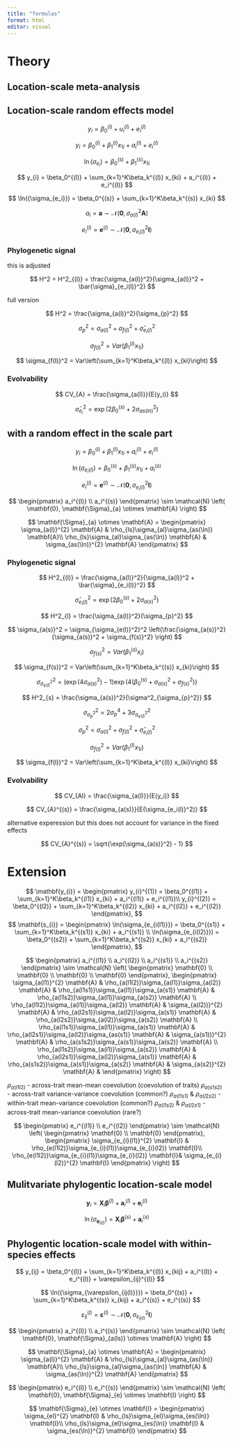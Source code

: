 ```yaml
---
title: "formulas"
format: html
editor: visual
---
```


# Theory

## Location-scale meta-analysis


## Location-scale random effects model

$$
y_{i} = \beta_0^{(l)} + u_i^{(l)} + e_i^{(l)}
$$

$$
y_{i} = \beta_0^{(l)} + \beta_1^{(l)} x_{1i} + a_i^{(l)} + e_i^{(l)}
$$


$$
\ln({\sigma_{e_i}}) = \beta_0^{(s)} + \beta_1^{(s)} x_{1i}
$$

$$
y_{i} = \beta_0^{(l)} + \sum_{k=1}^K\beta_k^{(l)} x_{ki} + a_i^{(l)} + e_i^{(l)}
$$

$$
\ln({\sigma_{e_i}}) = \beta_0^{(s)} + \sum_{k=1}^K\beta_k^{(s)} x_{ki}
$$

$$
a_i =\mathbf{a}   \sim \mathcal{N}(\mathbf{0}, \sigma_{a(l)}^2\mathbf{A})
$$

$$
e_i^{(l)} = \mathbf{e}^{(l)} \sim \mathcal{N}(\mathbf{0}, \sigma_{e_i(l)}^{2}\mathbf{I})
$$

### Phylogenetic signal

this is adjusted

$$
H^2 = H^2_{(l)} = \frac{\sigma_{a(l)}^2}{\sigma_{a(l)}^2 + \bar{\sigma}_{e_i(l)}^2}
$$

full version

$$
H^2 = \frac{\sigma_{a(l)}^2}{\sigma_{p}^2}
$$

$$
\sigma_{p}^2 = \sigma_{a(l)}^2 + \sigma_{f(l)}^2 + \bar{\sigma}_{e_i(l)}^2
$$

$$
\sigma_{f(l)}^2 = Var(\beta_1^{(l)} x_{1i})
$$

$$
\sigma_{f(l)}^2 = Var\left(\sum_{k=1}^K\beta_k^{(l)} x_{ki}\right)
$$

### Evolvability

$$
CV_{A} = \frac{\sigma_{a(l)}}{E(y_i)}
$$

$$
\bar{\sigma}_{e_i}^2 = \exp \left(2 \beta_0^{(s)}  + 2\sigma_{as(ln)}^2 \right) 
$$

## with a random effect in the scale part

$$
y_{i} = \beta_0^{(l)} + \beta_1^{(l)} x_{1i} + a_i^{(l)} + e_i^{(l)}
$$

$$
\ln(\sigma_{e_i(l)}) = \beta_0^{(s)} + \beta_1^{(s)} x_{1i} + a_i^{(s)}
$$

$$
e_{i}^{(l)} = \mathbf{e}^{(l)} \sim \mathcal{N}(\mathbf{0}, \sigma_{e_i(l)}^2\mathbf{I})
$$

$$
 \begin{pmatrix} a_i^{(l)} \\ 
 a_i^{(s)} 
 \end{pmatrix} 
 \sim \mathcal{N} \left( \mathbf{0}, \mathbf{\Sigma}_{a} \otimes \mathbf{A}  \right) 
$$

$$
\mathbf{\Sigma}_{a} \otimes \mathbf{A} = 
\begin{pmatrix} \sigma_{a(l)}^{2} \mathbf{A} & 
\rho_{ls}\sigma_{al}\sigma_{as(\ln)} \mathbf{A}\\ 
\rho_{ls}\sigma_{al}\sigma_{as(\ln)} \mathbf{A} &
\sigma_{as(\ln)}^{2}  \mathbf{A}
\end{pmatrix}   
$$

### Phylogenetic signal

$$
H^2_{(l)} = \frac{\sigma_{a(l)}^2}{\sigma_{a(l)}^2 + \bar{\sigma}_{e_i(l)}^2}
$$

$$
\bar{\sigma}_{e_i(l)}^2 = \exp \left(2 \beta_0^{(s)}  + 2\sigma_{a(s)}^2 \right) 
$$

$$
H^2_{l} = \frac{\sigma_{a(l)}^2}{\sigma_{p}^2}
$$

$$
\sigma_{a(s)}^2 = \sigma_{\sigma_{e(l)}^2}^2 \left(\frac{\sigma_{a(s)}^2}
{\sigma_{a(s)}^2 + \sigma_{f(s)}^2}
\right)
$$

$$
\sigma_{f(s)}^2 = Var(\beta_1^{(s)} x_i)
$$

$$
\sigma_{f(s)}^2 = Var\left(\sum_{k=1}^K\beta_k^{(s)} x_{ki}\right)
$$

$$
\sigma_{\sigma_{e(l)}^2}^2 = \left(\exp{\left(4\sigma_{a(s)}^2\right) - 1} \right) 
\exp{\left(4\left( \beta_0^{(s)} + \sigma_{a(s)}^2 + {\sigma_{f(s)}^2}\right)
\right)}
$$

$$
H^2_{s} = \frac{\sigma_{a(s)}^2}{\sigma^2_{\sigma_{p}^2}}
$$

$$
\sigma^2_{\sigma_{p}^2} = 2\sigma_{p}^4 + 3\sigma_{\sigma_{e(l)}^2}^2
$$

$$
\sigma_{p}^2 = \sigma_{a(l)}^{2} + \sigma_{f(l)}^2 + \bar{\sigma}_{e_i(l)}^2
$$

$$
\sigma_{f(l)}^2 = Var(\beta_1^{(l)} x_{1i})
$$

$$
\sigma_{f(l)}^2 = Var\left(\sum_{k=1}^K\beta_k^{(l)} x_{ki}\right)
$$

### Evolvability

$$
CV_{Al} = \frac{\sigma_{a(l)}}{E(y_i)}
$$

$$
CV_{A}^{(s)} = \frac{\sigma_{a(s)}}{E(\sigma_{e_i(l)}^2)}
$$

alternative experession but this does not account for variance in the fixed effects

$$
CV_{A}^{(s)} = \sqrt{\exp(\sigma_{a(s)}^2) - 1}
$$

# Extension

$$
\mathbf{y_{i}} = 
\begin{pmatrix} 
y_{i}^{(1)} = \beta_0^{(l1)} + \sum_{k=1}^K\beta_k^{(l1)} x_{ki} + a_i^{(l1)} + e_i^{(l1)}\\
y_{i}^{(2)} = \beta_0^{(l2)} + \sum_{k=1}^K\beta_k^{(l2)} x_{ki} + a_i^{(l2)} + e_i^{(l2)}
\end{pmatrix},
$$ $$
\mathbf{s_{i}} = 
\begin{pmatrix} 
\ln(\sigma_{e_{i(l1)}}) = \beta_0^{(s1)} + \sum_{k=1}^K\beta_k^{(s1)} x_{ki} + a_i^{(s1)} \\
\ln(\sigma_{e_{i(l2)}}) = \beta_0^{(s2)} + \sum_{k=1}^K\beta_k^{(s2)} x_{ki} + a_i^{(s2)}
\end{pmatrix},
$$

$$
\begin{pmatrix} 
 a_i^{(l1)} \\ 
 a_i^{(l2)} \\ 
 a_i^{(s1)} \\ 
 a_i^{(s2)} 
 \end{pmatrix}
\sim \mathcal{N} \left(
\begin{pmatrix} 
 \mathbf{0} \\
 \mathbf{0} \\
 \mathbf{0} \\
 \mathbf{0} 
  \end{pmatrix},
\begin{pmatrix} 
\sigma_{a(l1)}^{2} \mathbf{A} & 
\rho_{a(l1l2)}\sigma_{a(l1)}\sigma_{a(l2)} \mathbf{A} &
\rho_{a(l1s1)}\sigma_{a(l1)}\sigma_{a(s1)} \mathbf{A} &
\rho_{a(l1s2)}\sigma_{a(l1)}\sigma_{a(s2)} \mathbf{A}
\\ 
\rho_{a(l1l2)}\sigma_{a(l1)}\sigma_{a(l2)} \mathbf{A} &
\sigma_{a(l2))}^{2}  \mathbf{A} &
\rho_{a(l2s1)}\sigma_{a(l2)}\sigma_{a(s1)} \mathbf{A} &
\rho_{a(l2s2)}\sigma_{a(l2)}\sigma_{a(s2)} \mathbf{A} 
\\
\rho_{a(l1s1)}\sigma_{a(l1)}\sigma_{a(s1)} \mathbf{A} &
\rho_{a(l2s1)}\sigma_{a(l2)}\sigma_{as(s1)} \mathbf{A} &
\sigma_{a(s1))}^{2}  \mathbf{A} &
\rho_{a(s1s2)}\sigma_{a(s1)}\sigma_{a(s2)} \mathbf{A} 
\\
\rho_{a(l1s2)}\sigma_{a(l1)}\sigma_{a(s2)} \mathbf{A} &
\rho_{a(l2s1)}\sigma_{a(l2)}\sigma_{a(s1)} \mathbf{A}  &
\rho_{a(s1s2)}\sigma_{a(s1)}\sigma_{a(s2)} \mathbf{A}  &
\sigma_{a(s2)}^{2}  \mathbf{A} &
\end{pmatrix} \right)
$$

$\rho_{a(l1l2)}$ - across-trait mean-mean coevolution (coevolution of traits) $\rho_{a(s1s2)}$ - across-trait variance-variance coevolution (common?) $\rho_{a(l1s1)}$ & $\rho_{a(l2s2)}$ - within-trait mean-variance coevolution (common?) $\rho_{a(l1s2)}$ & $\rho_{a(l2s1)}$ - across-trait mean-variance coevolution (rare?)

$$
 \begin{pmatrix} 
 e_i^{(l1)} \\ 
 e_i^{(l2)} 
 \end{pmatrix} 
 \sim \mathcal{N} \left( 
 \begin{pmatrix} 
 \mathbf{0} \\
 \mathbf{0} 
  \end{pmatrix},
 \begin{pmatrix} \sigma_{e_{i}(l1)}^{2} \mathbf{I} & 
\rho_{e(l1l2)}\sigma_{e_{i}(l1)}\sigma_{e_{i}(l2)} \mathbf{I}\\ 
\rho_{e(l1l2)}\sigma_{e_{i}(l1)}\sigma_{e_{i}(l2)} \mathbf{I}&
\sigma_{e_{i}(l2)}^{2}  \mathbf{I}
\end{pmatrix}    \right) 
$$

## Mulitvariate phylogentic location-scale model

$$
\mathbf{y}_{i} = \mathbf{X}_{i}\mathbf{\beta}^{(l)} + \mathbf{a}_{i}^{(l)} + \mathbf{e}_{i}^{(l)}
$$

$$
\ln({\sigma_{\mathbf{e}_{i(l)}}}) = \mathbf{X}_{i}\mathbf{\beta}^{(s)} + \mathbf{a}_{i}^{(s)}
$$

## Phylogentic location-scale model with within-species effects

$$
y_{ij} = \beta_0^{(l)} + \sum_{k=1}^K\beta_k^{(l)} x_{kij}  + a_i^{(l)} 
+ e_i^{(l)} + \varepsilon_{ij}^{(l)}
$$

$$
\ln({\sigma_{\varepsilon_{ij(l)}}}) = \beta_0^{(s)} + \sum_{k=1}^K\beta_k^{(s)} x_{kij}  + a_i^{(s)}
+ e_i^{(s)}
$$

$$
\varepsilon_{ij}^{(l)}  = \mathbf{\varepsilon}^{(l)}  \sim \mathcal{N}(\mathbf{0}, \sigma_{\varepsilon_{ij(l)}}^2\mathbf{I})
$$

$$
 \begin{pmatrix} a_i^{(l)} \\ 
 a_i^{(s)} 
 \end{pmatrix} 
 \sim \mathcal{N} \left( \mathbf{0}, \mathbf{\Sigma}_{a(ls)} \otimes \mathbf{A}  \right) 
$$

$$
\mathbf{\Sigma}_{a} \otimes \mathbf{A} = 
\begin{pmatrix} \sigma_{a(l)}^{2} \mathbf{A} & 
\rho_{ls}\sigma_{al}\sigma_{as(\ln)} \mathbf{A}\\ 
\rho_{ls}\sigma_{al}\sigma_{as(\ln)} \mathbf{A} &
\sigma_{as(\ln)}^{2}  \mathbf{A}
\end{pmatrix}   
$$

$$
 \begin{pmatrix} e_i^{(l)} \\ 
 e_i^{(s)} 
 \end{pmatrix} 
 \sim \mathcal{N} \left( \mathbf{0}, \mathbf{\Sigma}_{e} \otimes \mathbf{I}  \right) 
$$

$$
\mathbf{\Sigma}_{e} \otimes \mathbf{I} = 
\begin{pmatrix} \sigma_{el}^{2} \mathbf{I} & 
\rho_{ls}\sigma_{el}\sigma_{es(\ln)} \mathbf{I}\\ 
\rho_{ls}\sigma_{el}\sigma_{es(\ln)} \mathbf{I} &
\sigma_{es(\ln)}^{2}  \mathbf{I}
\end{pmatrix}   
$$
